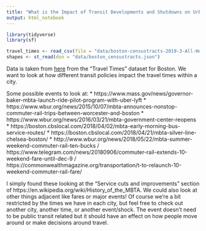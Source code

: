 ```yaml
---
title: "What is the Impact of Transit Developments and Shutdowns on Urban Mobility?"
output: html_notebook
---
```


```r
library(tidyverse)
library(sf)

travel_times <- read_csv(file = "data/boston-censustracts-2019-3-All-HourlyAggregate.csv")
shapes <- st_read(dsn = "data/boston_censustracts.json")
```

Data is taken from [here](https://movement.uber.com/?lang=en-US) from the "Travel Times" dataset for Boston. We want to look at how different transit policies impact the travel times within a city.

Some possible events to look at:
* https://www.mass.gov/news/governor-baker-mbta-launch-ride-pilot-program-with-uber-lyft
* https://www.wbur.org/news/2015/10/07/mbta-announces-nonstop-commuter-rail-trips-between-worcester-and-boston
* https://www.wbur.org/news/2016/03/21/mbta-government-center-reopens
* https://boston.cbslocal.com/2018/04/02/mbta-early-morning-bus-service-routes/
* https://boston.cbslocal.com/2018/04/21/mbta-silver-line-chelsea-boston/
* http://www.wbur.org/news/2018/05/22/mbta-summer-weekend-commuter-rail-ten-bucks / https://www.telegram.com/news/20180906/commuter-rail-extends-10-weekend-fare-until-dec-9 / https://commonwealthmagazine.org/transportation/t-to-relaunch-10-weekend-commuter-rail-fare/

I simply found these looking at the "Service cuts and improvements" section of https://en.wikipedia.org/wiki/History_of_the_MBTA. We could also look at other things adjacent like fares or major events! Of course we're a bit restricted by the times we have in each city, but feel free to check out another city, another time, or another event/shock. The event doesn't need to be public transit related but it should have an effect on how people move around or make decisions around travel.